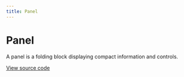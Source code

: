 ```yaml
---
title: Panel
---
```


# Panel

A panel is a folding block displaying compact information and controls.

[View source code](https://github.com/Spendesk/grapes/tree/master/src/components/Panel)
